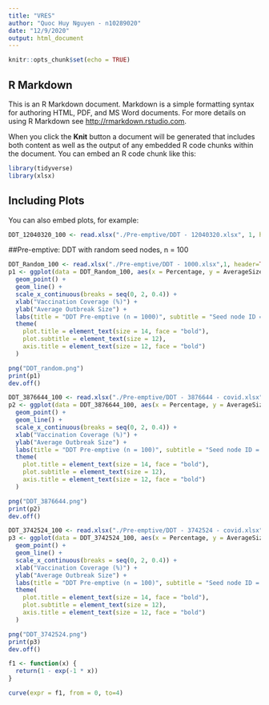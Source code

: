 ```yaml
---
title: "VRES"
author: "Quoc Huy Nguyen - n10289020"
date: "12/9/2020"
output: html_document
---
```


```r
knitr::opts_chunk$set(echo = TRUE)
```

## R Markdown

This is an R Markdown document. Markdown is a simple formatting syntax for authoring HTML, PDF, and MS Word documents. For more details on using R Markdown see <http://rmarkdown.rstudio.com>.

When you click the **Knit** button a document will be generated that includes both content as well as the output of any embedded R code chunks within the document. You can embed an R code chunk like this:

```r
library(tidyverse)
library(xlsx)
```

## Including Plots

You can also embed plots, for example:

```r
DDT_12040320_100 <- read.xlsx("./Pre-emptive/DDT - 12040320.xlsx", 1, header = TRUE)
```

##Pre-emptive: DDT with random seed nodes, n = 100
```r
DDT_Random_100 <- read.xlsx("./Pre-emptive/DDT - 1000.xlsx",1, header=TRUE)
p1 <- ggplot(data = DDT_Random_100, aes(x = Percentage, y = AverageSize, color=Strategy, group=Strategy)) + 
  geom_point() +
  geom_line() +
  scale_x_continuous(breaks = seq(0, 2, 0.4)) +
  xlab("Vaccination Coverage (%)") +
  ylab("Average Outbreak Size") +
  labs(title = "DDT Pre-emptive (n = 1000)", subtitle = "Seed node ID = Random") +
  theme(
    plot.title = element_text(size = 14, face = "bold"),
    plot.subtitle = element_text(size = 12),
    axis.title = element_text(size = 12, face = "bold")
  )

png("DDT_random.png")
print(p1)
dev.off()
```

```r
DDT_3876644_100 <- read.xlsx("./Pre-emptive/DDT - 3876644 - covid.xlsx", 1, header=TRUE)
p2 <- ggplot(data = DDT_3876644_100, aes(x = Percentage, y = AverageSize, color=Strategy, group=Strategy)) + 
  geom_point() +
  geom_line() +
  scale_x_continuous(breaks = seq(0, 2, 0.4)) +
  xlab("Vaccination Coverage (%)") +
  ylab("Average Outbreak Size") +
  labs(title = "DDT Pre-emptive (n = 100)", subtitle = "Seed node ID = 3876644") +
  theme(
    plot.title = element_text(size = 14, face = "bold"),
    plot.subtitle = element_text(size = 12),
    axis.title = element_text(size = 12, face = "bold")
  )

png("DDT_3876644.png")
print(p2)
dev.off()

```

```r
DDT_3742524_100 <- read.xlsx("./Pre-emptive/DDT - 3742524 - covid.xlsx", 1, header=TRUE)
p3 <- ggplot(data = DDT_3742524_100, aes(x = Percentage, y = AverageSize, color=Strategy, group=Strategy)) + 
  geom_point() +
  geom_line() +
  scale_x_continuous(breaks = seq(0, 2, 0.4)) +
  xlab("Vaccination Coverage (%)") +
  ylab("Average Outbreak Size") +
  labs(title = "DDT Pre-emptive (n = 100)", subtitle = "Seed node ID = 3742524") +
  theme(
    plot.title = element_text(size = 14, face = "bold"),
    plot.subtitle = element_text(size = 12),
    axis.title = element_text(size = 12, face = "bold")
  )

png("DDT_3742524.png")
print(p3)
dev.off()
```

```r
f1 <- function(x) {
  return(1 - exp(-1 * x))
}

curve(expr = f1, from = 0, to=4)
```

